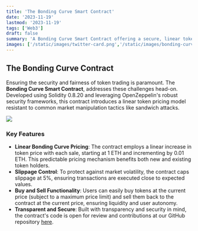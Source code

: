 ```yaml
---
title: 'The Bonding Curve Smart Contract'
date: '2023-11-19'
lastmod: '2023-11-19'
tags: ['Web3']
draft: false
summary: 'A Bonding Curve Smart Contract offering a secure, linear token pricing model, effectively preventing price manipulation and enhancing market stability.'
images: ['/static/images/twitter-card.png','/static/images/bonding-curve.png']
---
```



## The Bonding Curve Contract

Ensuring the security and fairness of token trading is paramount.
The **Bonding Curve Smart Contract**, addresses these challenges head-on.
Developed using Solidity 0.8.20 and leveraging OpenZeppelin's robust security frameworks, this contract introduces a
linear token pricing model resistant to common market manipulation tactics like sandwich attacks.

![](/static/images/bonding-curve.png)

### Key Features

- **Linear Bonding Curve Pricing**: The contract employs a linear increase in token price with each sale, starting
  at 1 ETH and incrementing by 0.01 ETH. This predictable pricing mechanism benefits both new and existing token holders.
- **Slippage Control**: To protect against market volatility, the contract caps slippage at 5%, ensuring transactions
   are executed close to expected values.
- **Buy and Sell Functionality**: Users can easily buy tokens at the current price (subject to a maximum price limit) and sell
  them back to the contract at the current price, ensuring liquidity and user autonomy.
- **Transparent and Secure**: Built with transparency and security in mind, the contract's code is open for review and
  contributions at our GitHub repository [here](https://github.com/lyrx/fot).
